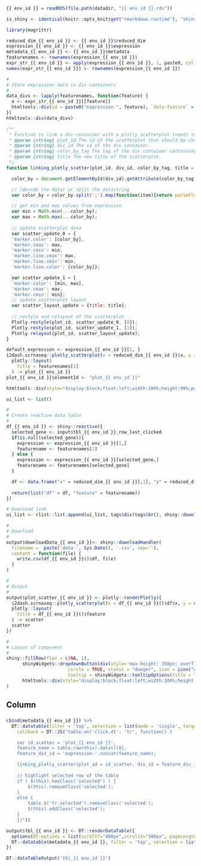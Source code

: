     
### 

<!-- Component created on 2019-08-08 15:09:49 -->

```r
{{ env_id }} = readRDS(file.path(datadir, "{{ env_id }}.rds"))

is_shiny <- identical(knitr::opts_knit$get("rmarkdown.runtime"), "shiny")

library(magrittr)

reduced_dim_{{ env_id }} <- {{ env_id }}$reduced_dim
expression_{{ env_id }} <- {{ env_id }}$expression
metadata_{{ env_id }} <- {{ env_id }}$metadata
featurenames <- rownames(expression_{{ env_id }})
expr_str_{{ env_id }} <- apply(expression_{{ env_id }}, 1, paste0, collapse = ";")
names(expr_str_{{ env_id }}) <- rownames(expression_{{ env_id }})
```

```r
#
# Store expression data in div containers
#
data_divs <- lapply(featurenames, function(feature) {
  e <- expr_str_{{ env_id }}[[feature]]
  htmltools::div(id = paste0("expression-", feature), `data-feature` = feature, `data-expression` = e)
})
htmltools::div(data_divs)
```


```js
/**
 * Function to link a div-container with a plotly scatterplot (needs to have only two traces), change the color values and the title of the plot.
 * @param {string} plot_id The id of the scatterplot that should be changed.
 * @param {string} div_id The id of the div container.
 * @param {string} color_by_tag The tag of the div container containing the values for the colorchange (currently as a semicolon separated string).
 * @param {string} title The new title of the scatterplot.
 */
function linking_plotly_scatter(plot_id, div_id, color_by_tag, title = "") {

  color_by = document.getElementById(div_id).getAttribute(color_by_tag);

  // (decode the data) or split the datastring
  var color_by = color_by.split(';').map(function(item){return parseFloat(item);});

  // get min and max values from expression
  var min = Math.min(...color_by);
  var max = Math.max(...color_by);
  
  // update scatterplot data
  var scatter_update_0 = {
  'marker.color': [color_by],
  'marker.cmax': max,
  'marker.cmin': min,
  'marker.line.cmax': max,
  'marker.line.cmin': min,
  'marker.line.color': [color_by]};

  var scatter_update_1 = {
  'marker.color': [min, max],
  'marker.cmax': max,
  'marker.cmin': min};
  // update scatterplot layout
  var scatter_layout_update = {title: title};
  
  // restyle and relayout of the scatterplot
  Plotly.restyle(plot_id, scatter_update_0, [0]);
  Plotly.restyle(plot_id, scatter_update_1, [1]);
  Plotly.relayout(plot_id, scatter_layout_update);
}
```

```r
default_expression <- expression_{{ env_id }}[1, ]
i2dash.scrnaseq::plotly_scatterplot(x = reduced_dim_{{ env_id }}$x, y = reduced_dim_{{ env_id }}$y, color = default_expression, colors = "YlOrRd", text = row.names(reduced_dim_{{ env_id }}), hoverinfo = "x+y+text", y_title = "Dimension 2", x_title = "Dimension 1") %>%
  plotly::layout(
    title = featurenames[1]
  ) -> plot_{{ env_id }}
plot_{{ env_id }}$elementId <- "plot_{{ env_id }}"

htmltools::div(style="display:block;float:left;width:100%;height:90%;padding-left:15px", htmltools::HTML("<p>Please select a feature in the left table to show its expression values.</p>"),plot_{{ env_id }})
```

```r
ui_list <- list()

#
# Create reactive data table
#
df_{{ env_id }} <- shiny::reactive({
  selected_gene <- input$tbl_{{ env_id }}_row_last_clicked
  if(is.null(selected_gene)){
    expression <- expression_{{ env_id }}[1,] 
    featurename <- featurenames[1]
  } else {
    expression <- expression_{{ env_id }}[selected_gene,]
    featurename <- featurenames[selected_gene]
  }

  df <- data.frame("x" = reduced_dim_{{ env_id }}[,1], "y" = reduced_dim_{{ env_id }}[,2], "label" = row.names(reduced_dim_{{ env_id }}), "expression" = expression)
  
  return(list("df" = df, "feature" = featurename))
})

# Download link
ui_list <- rlist::list.append(ui_list, tags$div(tags$br(), shiny::downloadButton('downloadData_{{ env_id }}', 'Download data')))

#
# Download
#
output$downloadData_{{ env_id }}<- shiny::downloadHandler(
  filename =  paste('data-', Sys.Date(), '.csv', sep=''),
  content = function(file) {
    write.csv(df_{{ env_id }}()$df, file)
  }
)

#
# Output
#
output$plot_scatter_{{ env_id }} <- plotly::renderPlotly({
  i2dash.scrnaseq::plotly_scatterplot(x = df_{{ env_id }}()$df$x, y = df_{{ env_id }}()$df$y, color = df_{{ env_id }}()$df$expression, colors = "YlOrRd", text = df_{{ env_id }}()$df$label, hoverinfo = "x+y+text", y_title = "Dimension 2", x_title = "Dimension 1") %>%
  plotly::layout(
    title = df_{{ env_id }}()$feature
  ) -> scatter
  scatter
})

#
# Layout of component
#
shiny::fillRow(flex = c(NA, 1),
      shinyWidgets::dropdownButton(div(style='max-height: 350px; overflow-x: auto;',do.call(shiny::inputPanel, ui_list)),
                       circle = TRUE, status = "danger", icon = icon("gear"), width = "300px",
                       tooltip = shinyWidgets::tooltipOptions(title = "Click, to change plot settings:")),
      htmltools::div(style="display:block;float:left;width:100%;height:85%;padding-left:15px", htmltools::HTML("<p>Please select a feature in the left table to show its expression values.</p>"), plotly::plotlyOutput("plot_scatter_{{ env_id }}", height = "100%"))
)
```

Column
----------------------------------------------------

###

```r
cbind(metadata_{{ env_id }}) %>%
  DT::datatable(filter = 'top', selection = list(mode = 'single', target = 'row'),
    callback = DT::JS("table.on('click.dt', 'tr', function() {

    var id_scatter = 'plot_{{ env_id }}',
    feature_name = table.row(this).data()[0],
    feature_div_id = 'expression-'.concat(feature_name);

    linking_plotly_scatter(plot_id = id_scatter, div_id = feature_div_id, color_by_tag = 'data-expression', title = feature_name);
    
    // highlight selected row of the table
    if ( $(this).hasClass('selected') ) {
        $(this).removeClass('selected');
    }
    else {
        table.$('tr.selected').removeClass('selected');
        $(this).addClass('selected');
    }
    })"))
```

```r
output$tbl_{{ env_id }} <- DT::renderDataTable({
  options(DT.options = list(scrollY="400px",scrollX="300px", pageLength = 50, autoWidth = TRUE))
  DT::datatable(metadata_{{ env_id }}, filter = 'top', selection = list(mode = 'single', selected = 1, target = 'row'))
})

DT::dataTableOutput('tbl_{{ env_id }}')
```

